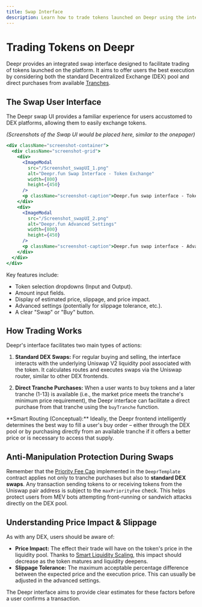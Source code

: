 ```yaml
---
title: Swap Interface
description: Learn how to trade tokens launched on Deepr using the integrated swap interface.
---
```



# Trading Tokens on Deepr

Deepr provides an integrated swap interface designed to facilitate trading of tokens launched on the platform. It aims to offer users the best execution by considering both the standard Decentralized Exchange (DEX) pool and direct purchases from available [Tranches](../core-concepts/progressive-supply).

## The Swap User Interface

The Deepr swap UI provides a familiar experience for users accustomed to DEX platforms, allowing them to easily exchange tokens.

*(Screenshots of the Swap UI would be placed here, similar to the onepager)*

```jsx filename="Example Image Integration"
<div className="screenshot-container">
  <div className="screenshot-grid">
    <div>
      <ImageModal 
        src="/Screenshot_swapUI_1.png" 
        alt="Deepr.fun Swap Interface - Token Exchange" 
        width={800} 
        height={450} 
      />
      <p className="screenshot-caption">Deepr.fun swap interface - Token Exchange</p>
    </div>
    <div>
      <ImageModal 
        src="/Screenshot_swapUI_2.png" 
        alt="Deepr.fun Advanced Settings" 
        width={800} 
        height={450} 
      />
      <p className="screenshot-caption">Deepr.fun swap interface - Advanced Settings</p>
    </div>
  </div>
</div>
```

Key features include:

-   Token selection dropdowns (Input and Output).
-   Amount input fields.
-   Display of estimated price, slippage, and price impact.
-   Advanced settings (potentially for slippage tolerance, etc.).
-   A clear "Swap" or "Buy" button.

## How Trading Works

Deepr's interface facilitates two main types of actions:

1.  **Standard DEX Swaps:** For regular buying and selling, the interface interacts with the underlying Uniswap V2 liquidity pool associated with the token. It calculates routes and executes swaps via the Uniswap router, similar to other DEX frontends.

2.  **Direct Tranche Purchases:** When a user wants to buy tokens and a later tranche (1-13) is available (i.e., the market price meets the tranche's minimum price requirement), the Deepr interface can facilitate a direct purchase from that tranche using the `buyTranche` function.

<Callout type="info">
  **Smart Routing (Conceptual):** Ideally, the Deepr frontend intelligently determines the best way to fill a user's buy order – either through the DEX pool or by purchasing directly from an available tranche if it offers a better price or is necessary to access that supply.
</Callout>

## Anti-Manipulation Protection During Swaps

Remember that the [Priority Fee Cap](../core-concepts/anti-manipulation#priority-fee-cap-explained) implemented in the `DeeprTemplate` contract applies not only to tranche purchases but also to **standard DEX swaps**. Any transaction sending tokens to or receiving tokens from the Uniswap pair address is subject to the `maxPriorityFee` check. This helps protect users from MEV bots attempting front-running or sandwich attacks directly on the DEX pool.

## Understanding Price Impact & Slippage

As with any DEX, users should be aware of:

-   **Price Impact:** The effect their trade will have on the token's price in the liquidity pool. Thanks to [Smart Liquidity Scaling](../core-concepts/smart-liquidity), this impact should decrease as the token matures and liquidity deepens.
-   **Slippage Tolerance:** The maximum acceptable percentage difference between the expected price and the execution price. This can usually be adjusted in the advanced settings.

The Deepr interface aims to provide clear estimates for these factors before a user confirms a transaction. 